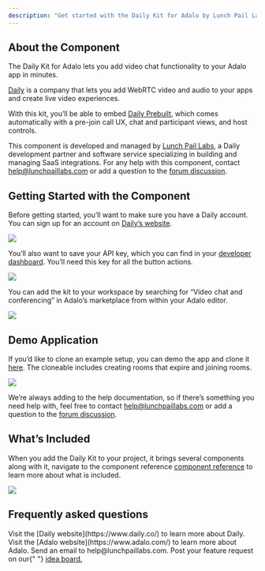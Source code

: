 ```yaml
---
description: "Get started with the Daily Kit for Adalo by Lunch Pail Labs."
---
```


## About the Component

The Daily Kit for Adalo lets you add video chat functionality to your Adalo app in minutes.

[Daily](https://www.daily.co/) is a company that lets you add WebRTC video and audio to your apps and create live video experiences.

With this kit, you’ll be able to embed [Daily Prebuilt](https://www.daily.co/prebuilt), which comes automatically with a pre-join call UX, chat and participant views, and host controls.

This component is developed and managed by [Lunch Pail Labs](https://lunchpaillabs.com/), a Daily development partner and software service specializing in building and managing SaaS integrations. For any help with this component, contact [help@lunchpaillabs.com](mailto:help@lunchpaillabs.com) or add a question to the [forum discussion](https://forum.adalo.com/t/coming-soon-free-daily-co-video-chat-component/24154).

## Getting Started with the Component

Before getting started, you’ll want to make sure you have a Daily account. You can sign up for an account on [Daily’s website](https://dashboard.daily.co/signup).

<Frame>
  <img src="https://file.notion.so/f/f/480f0932-72ea-496f-a70d-3632da8d6e99/96f89b16-6adc-4ee9-8ad2-dc48789e5e10/Signup.gif?table=block&id=72ca6d92-836b-43fc-b7f1-bac09e9045dc&spaceId=480f0932-72ea-496f-a70d-3632da8d6e99&expirationTimestamp=1723845600000&signature=2HUUsaO6HZduofwEL3d2DrMSYKZqR61eiU1rkM2BRBg&downloadName=Signup.gif" />
</Frame>

You’ll also want to save your API key, which you can find in your [developer dashboard](https://dashboard.daily.co/developers). You’ll need this key for all the button actions.

<Frame>
  <img src="https://file.notion.so/f/f/480f0932-72ea-496f-a70d-3632da8d6e99/170eb8bf-dca6-4d67-96c9-d3c8fb1d2311/CleanShot_2023-11-28_at_14.07.222x.png?table=block&id=770e4d56-c762-4672-b239-1779b2ecd0a8&spaceId=480f0932-72ea-496f-a70d-3632da8d6e99&expirationTimestamp=1723845600000&signature=cpMUBSoW2ldgt57qHjlPGM0XZc3MsUie-AlMjRsMsNY&downloadName=CleanShot+2023-11-28+at+14.07.22%402x.png" />
</Frame>

You can add the kit to your workspace by searching for “Video chat and conferencing” in Adalo’s marketplace from within your Adalo editor.

<Frame>
  <img src="https://file.notion.so/f/f/480f0932-72ea-496f-a70d-3632da8d6e99/9de6cf12-7fae-4740-95e2-02d337832056/downloading_the_component.gif?table=block&id=61844335-51c7-44b8-811c-1fb9fa999df9&spaceId=480f0932-72ea-496f-a70d-3632da8d6e99&expirationTimestamp=1723845600000&signature=rnNmKpRhBfddqu3KbJryewUNo81bxclmvbbm0G4LgQs&downloadName=downloading+the+component.gif" />
</Frame>

## Demo Application

If you’d like to clone an example setup, you can demo the app and clone it [here](https://previewer.adalo.com/cd2ebd72-9e57-468e-aaa5-fd6eec972283). The cloneable includes creating rooms that expire and joining rooms.

<Frame>
  <img src="https://file.notion.so/f/f/480f0932-72ea-496f-a70d-3632da8d6e99/42d7078f-3317-43eb-8aea-52c293e185cd/CleanShot_2023-11-28_at_14.25.392x.png?table=block&id=14565950-8eee-489f-bf63-f85923c981d4&spaceId=480f0932-72ea-496f-a70d-3632da8d6e99&expirationTimestamp=1723845600000&signature=NtGES8J7cTexGYfZUYL5adNogrlpB5JMrrrWQvo1Ppg&downloadName=CleanShot+2023-11-28+at+14.25.39%402x.png" />
</Frame>

We’re always adding to the help documentation, so if there’s something you need help with, feel free to contact [help@lunchpaillabs.com](mailto:help@lunchpaillabs.com) or add a question to the [forum discussion](https://forum.adalo.com/t/coming-soon-free-daily-co-video-chat-component/24154).

## What’s Included

When you add the Daily Kit to your project, it brings several components along with it, navigate to the component reference [component reference](/adalo/daily/component-reference/) to learn more about what is included.

<Frame>
  <img src="https://file.notion.so/f/f/480f0932-72ea-496f-a70d-3632da8d6e99/783f551c-bb56-46ef-879a-b67eb83f7ca1/Screen_Shot_2022-10-10_at_5.49.10_PM.png?table=block&id=7fde6768-3e2a-483c-8d99-06de35a30596&spaceId=480f0932-72ea-496f-a70d-3632da8d6e99&expirationTimestamp=1723845600000&signature=Nmdgompmb1FkdDOTD2O2ptQW5Us3mPYB56g21fEjXgc&downloadName=Screen+Shot+2022-10-10+at+5.49.10+PM.png" />
</Frame>

## Frequently asked questions

<AccordionGroup>
  <Accordion title="Where can I learn more about Daily?">
    Visit the [Daily website](https://www.daily.co/) to learn more about Daily.
  </Accordion>
  <Accordion title="Where can I learn more about Adalo?">
    Visit the [Adalo website](https://www.adalo.com/) to learn more about Adalo.
  </Accordion>
</AccordionGroup>

<CardGroup cols={2}>
  <Card title="Need Help?" icon="envelope" href="mailto:help@lunchpaillabs.com">
    Send an email to help@lunchpaillabs.com.
  </Card>
  <Card
    title="Have a feature request?"
    icon="lightbulb"
    href="https://lunchpaillabs.canny.io/feature-requests?selectedCategory=video-chat-kit-for-adalo"
  >
    Post your feature request on our{" "}
    <a href="https://lunchpaillabs.canny.io/feature-requests?selectedCategory=video-chat-kit-for-adalo">
      idea board.
    </a>
  </Card>
</CardGroup>
